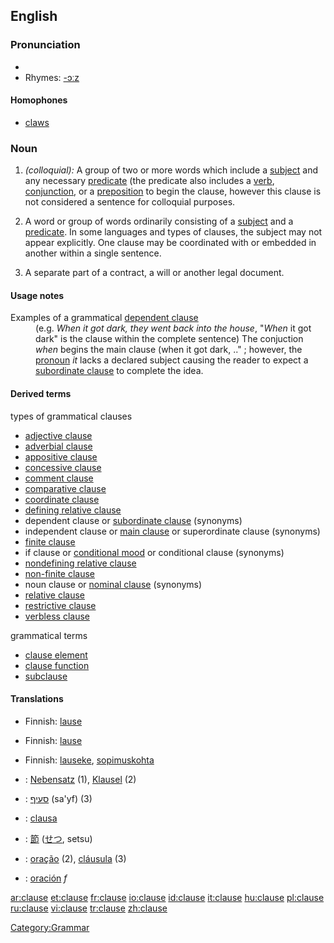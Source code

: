 ==English==

===Pronunciation===
* {{IPA|/klɔːz/}}
* Rhymes: [[Rhymes:English:-ɔːz|-ɔːz]]

====Homophones====
*[[claws]]

===Noun===
{{en-noun}}

# ''(colloquial):'' A group of two or more words which include a [[subject]] and any necessary [[predicate]] (the predicate also includes a [[verb]], [[conjunction]], or a [[preposition]] to begin the clause, however this clause is not considered a sentence for colloquial purposes.
# {{grammar}} A word or group of words ordinarily consisting of a [[subject]] and a [[predicate]]. In some languages and  types of clauses, the subject may not appear explicitly. One clause may be coordinated with or embedded in another within a single sentence.
# {{law}} A separate part of a contract, a will or another legal document.

====Usage notes====
; Examples of a grammatical [[dependent clause]]
:(e.g. ''When it got dark, they went back into the house'', "''When'' it got dark" is the clause within the complete sentence) The conjuction ''when'' begins the main clause (when it got dark, .." ; however, the [[pronoun]] ''it'' lacks a declared subject causing the reader to expect a [[subordinate clause]] to complete the idea.

====Derived terms====
;types of grammatical clauses
*[[adjective clause]]
*[[adverbial clause]]
*[[appositive clause]]
*[[concessive clause]]
*[[comment clause]]
*[[comparative clause]]
*[[coordinate clause]]
*[[defining relative clause]] 
*dependent clause or [[subordinate clause]] (synonyms)
*independent clause or [[main clause]] or superordinate clause (synonyms)
*[[finite clause]]
*if clause or [[conditional mood]] or conditional clause (synonyms)
*[[nondefining relative clause]] 
*[[non-finite clause]]
*noun clause or [[nominal clause]] (synonyms)
*[[relative clause]]
*[[restrictive clause]]
*[[verbless clause]]

;grammatical terms
*[[clause element]]
*[[clause function]]
*[[subclause]]

====Translations====
{{trans-top|(colloquial) a group of two or more words which include a subject and any necessary predicate}}
*Finnish: [[lause]]
{{trans-mid}}
{{trans-bottom}}

{{trans-top|(grammar) a word or group of words ordinarily consisting of a subject and a predicate}}
*Finnish: [[lause]]
{{trans-mid}}
{{trans-bottom}}

{{trans-top|a separate part of a contract}}
*Finnish: [[lauseke]], [[sopimuskohta]]
{{trans-mid}}
{{trans-bottom}}

{{checktrans}}
{{trans-top|Translations to be categorized}}
*{{ttbc|German}}: [[Nebensatz]] {{m}} (1), [[Klausel]] {{f}} (2)
*{{ttbc|Hebrew}}: [[סעיף]] (sa'yf) {{m}} (3)
*{{ttbc|Interlingua}}: [[clausa]]
{{trans-mid}}
*{{ttbc|Japanese}}: [[節]] ([[せつ]], setsu)
*{{ttbc|Portuguese}}: [[oração]] {{f}} (2), [[cláusula]] {{f}} (3)
*{{ttbc|Spanish}}: [[oración]] ''f''
{{trans-bottom}}

[[Category:Grammar]]

[[ar:clause]]
[[et:clause]]
[[fr:clause]]
[[io:clause]]
[[id:clause]]
[[it:clause]]
[[hu:clause]]
[[pl:clause]]
[[ru:clause]]
[[vi:clause]]
[[tr:clause]]
[[zh:clause]]